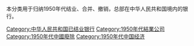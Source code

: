 本分类用于归纳1950年代结业、合并、撤销，总部在中华人民共和国境内的银行。

[[Category:中华人民共和国已结业银行|Category:中华人民共和国已结业银行]]
[[Category:1950年代結業公司|Category:1950年代結業公司]]
[[Category:1950年代中國廢除|Category:1950年代中國廢除]]
[[Category:1950年代中国经济|Category:1950年代中国经济]]